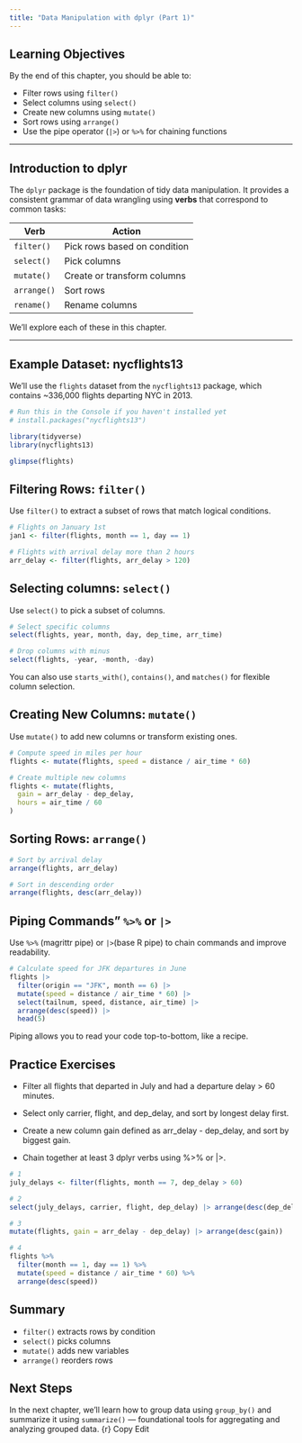 ```yaml
---
title: "Data Manipulation with dplyr (Part 1)"
---
```


## Learning Objectives

By the end of this chapter, you should be able to:

-   Filter rows using `filter()`\
-   Select columns using `select()`\
-   Create new columns using `mutate()`\
-   Sort rows using `arrange()`\
-   Use the pipe operator (`|>`) or `%>%` for chaining functions

------------------------------------------------------------------------

## Introduction to dplyr

The `dplyr` package is the foundation of tidy data manipulation. It provides a consistent grammar of data wrangling using **verbs** that correspond to common tasks:

| Verb        | Action                       |
|-------------|------------------------------|
| `filter()`  | Pick rows based on condition |
| `select()`  | Pick columns                 |
| `mutate()`  | Create or transform columns  |
| `arrange()` | Sort rows                    |
| `rename()`  | Rename columns               |

We’ll explore each of these in this chapter.

------------------------------------------------------------------------

## Example Dataset: nycflights13

We'll use the `flights` dataset from the `nycflights13` package, which contains \~336,000 flights departing NYC in 2013.

```r
# Run this in the Console if you haven't installed yet
# install.packages("nycflights13")
```

```r
library(tidyverse)
library(nycflights13)

glimpse(flights)
```

## Filtering Rows: `filter()`

Use `filter()` to extract a subset of rows that match logical conditions.

```r
# Flights on January 1st
jan1 <- filter(flights, month == 1, day == 1)

# Flights with arrival delay more than 2 hours
arr_delay <- filter(flights, arr_delay > 120)
```

## Selecting columns: `select()`

Use `select()` to pick a subset of columns.

```r
# Select specific columns
select(flights, year, month, day, dep_time, arr_time)

# Drop columns with minus
select(flights, -year, -month, -day)
```

You can also use `starts_with()`, `contains()`, and `matches()` for flexible column selection.

## Creating New Columns: `mutate()`

Use `mutate()` to add new columns or transform existing ones.

```r
# Compute speed in miles per hour
flights <- mutate(flights, speed = distance / air_time * 60)

# Create multiple new columns
flights <- mutate(flights,
  gain = arr_delay - dep_delay,
  hours = air_time / 60
)
```

## Sorting Rows: `arrange()`

```r
# Sort by arrival delay
arrange(flights, arr_delay)

# Sort in descending order
arrange(flights, desc(arr_delay))
```

## Piping Commands" `%>%` or `|>`

Use `%>%` (magrittr pipe) or `|>`(base R pipe) to chain commands and improve readability.

```r
# Calculate speed for JFK departures in June
flights |> 
  filter(origin == "JFK", month == 6) |> 
  mutate(speed = distance / air_time * 60) |> 
  select(tailnum, speed, distance, air_time) |> 
  arrange(desc(speed)) |> 
  head(5)
```

Piping allows you to read your code top-to-bottom, like a recipe.

## Practice Exercises

-   Filter all flights that departed in July and had a departure delay \> 60 minutes.

-   Select only carrier, flight, and dep_delay, and sort by longest delay first.

-   Create a new column gain defined as arr_delay - dep_delay, and sort by biggest gain.

-   Chain together at least 3 dplyr verbs using %\>% or \|\>.

```r
# 1
july_delays <- filter(flights, month == 7, dep_delay > 60)

# 2
select(july_delays, carrier, flight, dep_delay) |> arrange(desc(dep_delay))

# 3
mutate(flights, gain = arr_delay - dep_delay) |> arrange(desc(gain))

# 4
flights %>%
  filter(month == 1, day == 1) %>%
  mutate(speed = distance / air_time * 60) %>%
  arrange(desc(speed))
```

## Summary

-   `filter()` extracts rows by condition
-   `select()` picks columns
-   `mutate()` adds new variables
-   `arrange()` reorders rows

## Next Steps

In the next chapter, we’ll learn how to group data using `group_by()` and summarize it using `summarize()` — foundational tools for aggregating and analyzing grouped data. {r} Copy Edit
